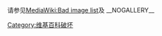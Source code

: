 请参见[[MediaWiki:Bad_image_list|MediaWiki:Bad image list]]及{{t1|受限制文件}}
__NOGALLERY__
[[Category:维基百科破坏|Category:维基百科破坏]]
